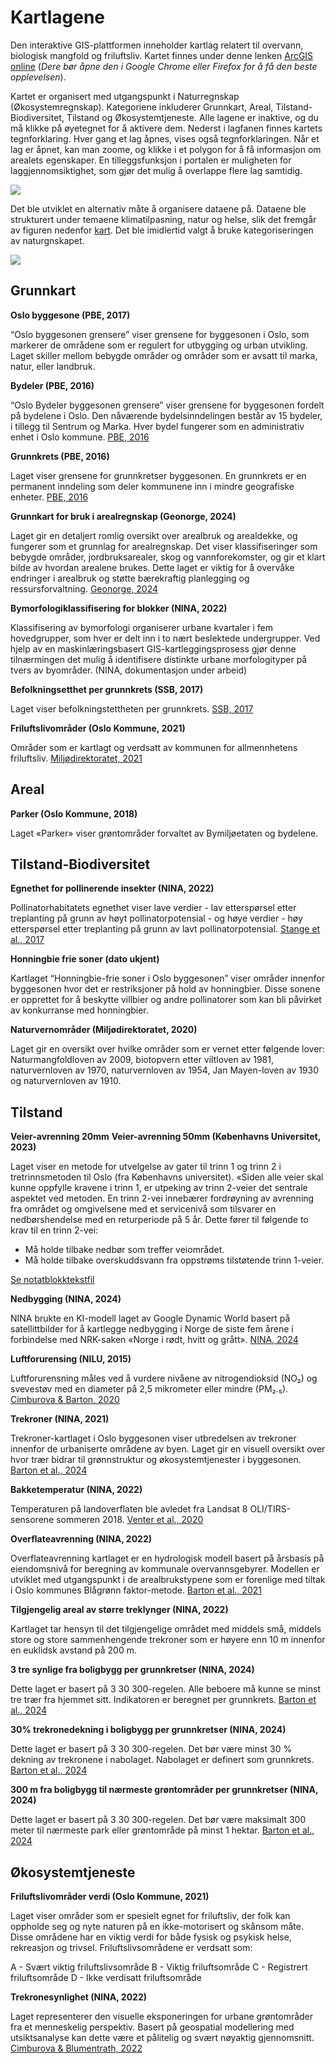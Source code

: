 # Kartlagene
Den interaktive GIS-plattformen inneholder kartlag relatert til  overvann, biologisk mangfold og friluftsliv. Kartet finnes under denne lenken [ArcGIS online](https://experience.arcgis.com/experience/b7addc9c33fd41f381942100e21fa427/) (*Dere bør åpne den i Google Chrome eller Firefox for å få den beste opplevelsen*). 


Kartet er organisert med utgangspunkt i Naturregnskap (Økosystemregnskap). Kategoriene inkluderer Grunnkart, Areal, Tilstand-Biodiversitet, Tilstand og Økosystemtjeneste. Alle lagene er inaktive, og du må klikke på øyetegnet for å aktivere dem. Nederst i lagfanen finnes kartets tegnforklaring. Hver gang et lag åpnes, vises også tegnforklaringen. Når et lag er åpnet, kan man zoome, og klikke i et polygon for å få informasjon om arealets egenskaper. En tilleggsfunksjon i portalen er muligheten for laggjennomsiktighet, som gjør det mulig å overlappe flere lag samtidig. 


![](transparency_new.PNG)

Det ble utviklet en alternativ måte å organisere dataene på. Dataene ble strukturert under temaene klimatilpasning, natur og helse, slik det fremgår av figuren nedenfor [kart](https://experience.arcgis.com/experience/7cc9ee07dece4a4585ba5c5be0773fe3). Det ble imidlertid valgt å bruke kategoriseringen av naturgnskapet.

![](kartportal_klima.PNG)

## Grunnkart

**Oslo byggesone (PBE, 2017)**

"Oslo byggesonen grensere" viser grensene for byggesonen i Oslo, som markerer de områdene som er regulert for utbygging og urban utvikling. Laget skiller mellom bebygde områder og områder som er avsatt til marka, natur, eller landbruk. 

**Bydeler (PBE, 2016)**

"Oslo Bydeler byggesonen grensere" viser grensene for byggesonen fordelt på bydelene i Oslo. Den nåværende bydelsinndelingen består av 15 bydeler, i tillegg til Sentrum og Marka. Hver bydel fungerer som en administrativ enhet i Oslo kommune.
[PBE, 2016](https://www.oslo.kommune.no/statistikk/geografiske-inndelinger/)

**Grunnkrets (PBE, 2016)**

Laget viser grensene for grunnkretser byggesonen. En grunnkrets er en permanent inndeling som deler kommunene inn i mindre geografiske enheter.
[PBE, 2016](https://www.oslo.kommune.no/statistikk/geografiske-inndelinger/)

**Grunnkart for bruk i arealregnskap (Geonorge, 2024)**

Laget gir en detaljert romlig oversikt over arealbruk og arealdekke, og fungerer som et grunnlag for arealregnskap. Det viser klassifiseringer som bebygde områder, jordbruksarealer, skog og vannforekomster, og gir et klart bilde av hvordan arealene brukes. Dette laget er viktig for å overvåke endringer i arealbruk og støtte bærekraftig planlegging og ressursforvaltning.
[Geonorge, 2024](https://kartkatalog.geonorge.no/metadata/grunnkart-for-bruk-i-arealregnskap-testversjon-wms/c7dc425b-60cd-42f7-a84e-202c7d7b912a)

**Bymorfologiklassifisering for blokker (NINA, 2022)**

Klassifisering av bymorfologi organiserer urbane kvartaler i fem hovedgrupper, som hver er delt inn i to nært beslektede undergrupper. Ved hjelp av en maskinlæringsbasert GIS-kartleggingsprosess gjør denne tilnærmingen det mulig å identifisere distinkte urbane morfologityper på tvers av byområder.
(NINA, dokumentasjon under arbeid)

**Befolkningsetthet per grunnkrets (SSB, 2017)**

Laget viser befolkningstettheten per grunnkrets. 
[SSB, 2017](https://www.ssb.no/statbank/table/04317) 

**Friluftslivområder (Oslo Kommune, 2021)**

Områder som er kartlagt og verdsatt av kommunen for allmennhetens friluftsliv.
[Miljødirektoratet, 2021](https://www.miljodirektoratet.no/globalassets/publikasjoner/m98/m98.PDF)

## Areal

**Parker (Oslo Kommune, 2018)**

Laget «Parker» viser grøntområder forvaltet av Bymiljøetaten og bydelene.  

## Tilstand-Biodiversitet

**Egnethet for pollinerende insekter (NINA, 2022)**

Pollinatorhabitatets egnethet viser lave verdier - lav etterspørsel etter treplanting på grunn av høyt pollinatorpotensial - og høye verdier - høy etterspørsel etter treplanting på grunn av lavt pollinatorpotensial.
[Stange et al., 2017](https://doi.org/10.3897/oneeco.2.e14014)

**Honningbie frie soner (dato ukjent)**

Kartlaget "Honningbie-frie soner i Oslo byggesonen" viser områder innenfor byggesonen hvor det er restriksjoner på hold av honningbier. 
Disse sonene er opprettet for å beskytte villbier og andre pollinatorer som kan bli påvirket av konkurranse med honningbier.

**Naturvernområder (Miljødirektoratet, 2020)**

Laget gir en oversikt over hvilke områder som er vernet etter følgende lover: Naturmangfoldloven av 2009, biotopvern etter viltloven av 1981, naturvernloven av 1970, naturvernloven av 1954, Jan Mayen-loven av 1930 og naturvernloven av 1910.

## Tilstand

**Veier-avrenning 20mm**
**Veier-avrenning 50mm (Københavns Universitet, 2023)**

Laget viser en metode for utvelgelse av gater til trinn 1 og trinn 2 i tretrinnsmetoden til Oslo (fra Københavns universitet). «Siden alle veier skal kunne oppfylle kravene i trinn 1, er utpeking av trinn 2-veier det sentrale aspektet ved metoden. En trinn 2-vei innebærer fordrøyning av avrenning fra området og omgivelsene med et servicenivå som tilsvarer en nedbørshendelse med en returperiode på 5 år. Dette fører til følgende to krav til en trinn 2-vei:

- Må holde tilbake nedbør som treffer veiområdet.
- Må holde tilbake overskuddsvann fra oppstrøms tilstøtende trinn 1-veier.

[Se notatblokktekstfil](https://github.com/NINAnor/SPARE_project/blob/main/layer_veieravren.txt)

**Nedbygging (NINA, 2024)**

NINA brukte en KI-modell laget av Google Dynamic World basert på satellittbilder for å kartlegge nedbygging i Norge de siste fem årene i forbindelse med NRK-saken «Norge i rødt, hvitt og grått».
[NINA, 2024](https://www.nina.no/Om-NINA/Aktuelt/Nyheter/article/kartlegg-nedbygging-av-natur-selv)

**Luftforurensing (NILU, 2015)**

Luftforurensning måles ved å vurdere nivåene av nitrogendioksid (NO₂) og svevestøv med en diameter på 2,5 mikrometer eller mindre (PM₂.₅).
[Cimburova & Barton, 2020](https://doi.org/10.1016/j.ufug.2020.126801)

**Trekroner (NINA, 2021)**

Trekroner-kartlaget i Oslo byggesonen viser utbredelsen av trekroner innenfor de urbaniserte områdene av byen. 
Laget gir en visuell oversikt over hvor trær bidrar til grønnstruktur og økosystemtjenester i byggesonen.
[Barton et al., 2024](https://brage.nina.no/nina-xmlui/handle/11250/3134268)

**Bakketemperatur (NINA, 2022)**

Temperaturen på landoverflaten ble avledet fra Landsat 8 OLI/TIRS-sensorene sommeren 2018.
[Venter et al., 2020](https://doi.org/10.1016/j.scitotenv.2019.136193)

**Overflateavrenning (NINA, 2022)**

Overflateavrenning kartlaget er en hydrologisk modell basert på årsbasis på eiendomsnivå for beregning av kommunale overvannsgebyrer. Modellen er utviklet med utgangspunkt i de arealbrukstypene som er forenlige med tiltak i Oslo kommunes Blågrønn faktor-metode.
[Barton et al., 2021](https://niva.brage.unit.no/niva-xmlui/bitstream/handle/11250/2984562/BartonBrukerfinansiertVann2021bl%25C3%25A5.pdf?sequence=1&isAllowed=y)


**Tilgjengelig areal av større treklynger (NINA, 2022)**

Kartlaget tar hensyn til det tilgjengelige området med middels små, middels store og store sammenhengende trekroner som er høyere enn 10 m innenfor en euklidsk avstand på 200 m.


**3 tre synlige fra boligbygg per grunnkretser (NINA, 2024)**

Dette laget er basert på 3 30 300-regelen. Alle beboere må kunne se minst tre trær fra hjemmet sitt. Indikatoren er beregnet per grunnkrets.
[Barton et al., 2024](https://brage.nina.no/nina-xmlui/handle/11250/3134268)

**30% trekronedekning i boligbygg per grunnkretser (NINA, 2024)**

Dette laget er basert på 3 30 300-regelen. Det bør være minst 30 % dekning av trekronene i nabolaget. Nabolaget er definert som grunnkrets.
[Barton et al., 2024](https://brage.nina.no/nina-xmlui/handle/11250/3134268)

**300 m fra boligbygg til nærmeste grøntområder per grunnkretser  (NINA, 2024)**

Dette laget er basert på 3 30 300-regelen. Det bør være maksimalt 300 meter til nærmeste park eller grøntområde på minst 1 hektar. 
[Barton et al., 2024](https://brage.nina.no/nina-xmlui/handle/11250/3134268)

## Økosystemtjeneste

**Friluftslivområder verdi (Oslo Kommune, 2021)**

Laget viser områder som er spesielt egnet for friluftsliv, der folk kan oppholde seg og nyte naturen på en ikke-motorisert og skånsom måte. Disse områdene har en viktig verdi for både fysisk og psykisk helse, rekreasjon og trivsel. Friluftslivsområdene er verdsatt som:

A - Svært viktig friluftslivsområde
B - Viktig friluftsområde
C - Registrert friluftsområde
D - Ikke verdisatt friluftsområde

**Trekronesynlighet (NINA, 2022)**

Laget representerer den visuelle eksponeringen for urbane grøntområder fra et menneskelig perspektiv. Basert på geospatial modellering med utsiktsanalyse kan dette være et pålitelig og svært nøyaktig gjennomsnitt. 
[Cimburova & Blumentrath, 2022](https://doi.org/10.1016/j.landurbplan.2022.104395)
